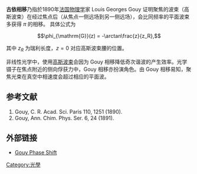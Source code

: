 '''古依相移'''乃指於1890年[[法国|法国]][[物理学|物理学]]家 Louis Georges Gouy 证明聚焦的波束（高斯波束）在经过焦点后（从焦点一侧远场到另一侧远场），会比同频率的平面波束多获得 <math>\pi</math> 的相移。
具体公式为

:<math> \phi_{\mathrm{G}}(z) = -\arctan\frac{z}{z_R},</math>

其中 <math>z_R</math> 为瑞利长度，<math>z=0</math> 对应高斯波束腰的位置。

非线性光学中，使用[[高斯波束|高斯波束]]会因为 Gouy 相移降低奇次谐波的产生效率。光学镊子在焦点附近的侧向俘获力中，Gouy 相移亦扮演角色。由 Gouy 相移易知，聚焦光束在真空中相速度会超过相应的平面波。

== 参考文献 ==
#Gouy, C. R. Acad. Sci. Paris 110, 1251 (1890).
#Gouy, Ann. Chim. Phys. Ser. 6, 24 (1891).

== 外部链接 ==
* [http://www.rp-photonics.com/gouy_phase_shift.html Gouy Phase Shift] {{Wayback|url=http://www.rp-photonics.com/gouy_phase_shift.html |date=20201028030540 }}
[[Category:光學|Category:光學]]